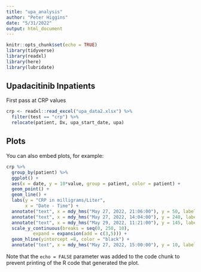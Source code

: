 ```yaml
---
title: "upa_analysis"
author: "Peter Higgins"
date: "5/31/2022"
output: html_document
---
```


```r
knitr::opts_chunk$set(echo = TRUE)
library(tidyverse)
library(readxl)
library(here)
library(lubridate)
```

## Upadacitinib Inpatients

First pass at CRP values

```r
crp <- readxl::read_excel("upa_data2.xlsx") %>%
  filter(test == "crp") %>% 
  relocate(patient, Dx, upa_start_date, upa)

```

##  Plots

You can also embed plots, for example:

```r
crp %>% 
  group_by(patient) %>% 
  ggplot() +
  aes(x = date, y = 10*value, group = patient, color = patient) +
  geom_point() +
  geom_line() +
  labs(y = "CRP in milligrams/Liter",
       x = "Date - Time") +
  annotate("text", x = mdy_hms("May 27, 2022, 21:06:00"), y = 50, label= "Upa start", color = "blue"  ) +
  annotate("text", x = mdy_hms("May 27, 2022, 14:04:00"), y = 240, label= "Upa start", color = "forestgreen") +
  annotate("text", x = mdy_hms("May 29, 2022, 11:21:00"), y = 145, label= "Upa start", color = "red") +
  scale_y_continuous(breaks = seq(0, 250, 10),
          expand = expansion(add = c(3,5))) +
  geom_hline(yintercept =8, color = "black") +
  annotate("text", x = mdy_hms("May 27, 2022, 15:00:00"), y = 10, label= "Upper Limit of Normal for CRP", color = "black")

```

Note that the `echo = FALSE` parameter was added to the code chunk to prevent printing of the R code that generated the plot.
